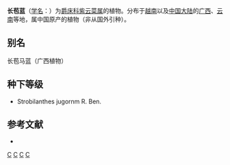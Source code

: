 {{Speciesbox 
| genus = Strobilanthes
| species = jugorum
| authority = (R. Ben.) Bremek.
}}
'''长苞蓝'''（[[学名|学名]]：{{lang|la|''Strobilanthes jugorum''}}）为[[爵床科|爵床科]][[紫云菜属|紫云菜属]]的植物。分布于[[越南|越南]]以及[[中国大陆|中国大陆]]的[[广西|广西]]、[[云南|云南]]等地，属中国原产的植物（非从国外引种）。

== 别名 ==
长苞马蓝（广西植物）

== 种下等级 ==
* Strobilanthes jugornm R. Ben.

== 参考文献 ==
<div class="references-small">
* {{cite web| url =http://www.bioinfo.cn/db05/KmzwSpecies.php?action=view&id=329| title =长苞蓝| work =《中国高等植物数据库全库》| publisher =中国科学院微生物研究所| author =昆明植物研究所| accessdate =2009-02-21| deadurl =yes| archiveurl =https://web.archive.org/web/20160305020841/http://www.bioinfo.cn/db05/KmzwSpecies.php?action=view&id=329| archivedate =2016-03-05}}
</div>
{{Taxonbar|from=Q15224969}}

[[Category:马蓝属|C]]
[[Category:越南植物|C]]
[[Category:广西植物|C]]
[[Category:云南植物|C]]
